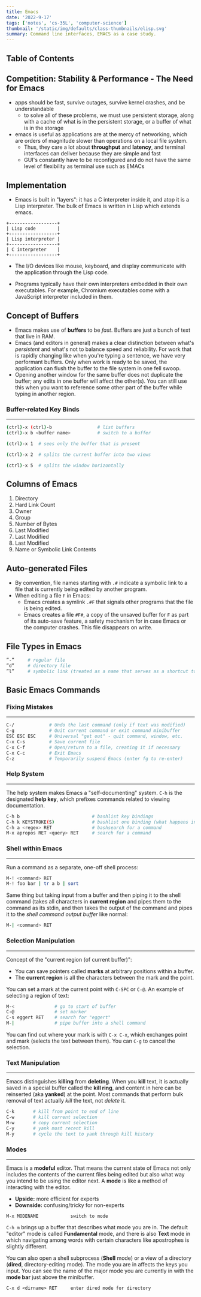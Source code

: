 ```yaml
---
title: Emacs
date: '2022-9-17'
tags: ['notes', 'cs-35L', 'computer-science']
thumbnail: '/static/img/defaults/class-thumbnails/elisp.svg'
summary: Command line interfaces, EMACS as a case study.
---
```


## Table of Contents

<TOCInline toc={props.toc} exclude="Table of Contents" toHeading={5} />

## Competition: Stability & Performance - The Need for Emacs

- apps should be fast, survive outages, survive kernel crashes, and be understandable
  - to solve all of these problems, we must use persistent storage, along with a cache of what is in the persistent storage, or a buffer of what is in the storage
- emacs is useful as applications are at the mercy of networking, which are orders of magnitude slower than operations on a local file system.
  - Thus, they care a lot about **throughput** and **latency**, and terminal interfaces can deliver because they are simple and fast
  - GUI's constantly have to be reconfigured and do not have the same level of flexibility as terminal use such as EMACs

## Implementation

- Emacs is built in "layers": it has a C interpreter inside it, and atop it is a Lisp interpreter. The bulk of Emacs is written in Lisp which extends emacs.

```
+------------------+
| Lisp code        |
+------------------+
| Lisp interpreter |
+------------------+
| C interpreter    |
+------------------+
```

- The I/O devices like mouse, keyboard, and display communicate with the application through the Lisp code.

- Programs typically have their own interpreters embedded in their own executables. For example, Chromium executables come with a JavaScript interpreter included in them.

## Concept of Buffers

- Emacs makes use of **buffers** to be _fast_. Buffers are just a bunch of text that live in RAM.
- Emacs (and editors in general) makes a clear distinction between what's _persistent_ and what's not to balance speed and reliability. For work that is rapidly changing like when you're typing a sentence, we have very performant buffers. Only when work is ready to be saved, the application can flush the buffer to the file system in one fell swoop.
- Opening another window for the same buffer does not duplicate the buffer; any edits in one buffer will affect the other(s). You can still use this when you want to reference some other part of the buffer while typing in another region.

### Buffer-related Key Binds

---

```bash
(ctrl)-x (ctrl)-b                 # list buffers
(ctrl)-x b <buffer name>          # switch to a buffer

(ctrl)-x 1  # sees only the buffer that is present

(ctrl)-x 2  # splits the current buffer into two views

(ctrl)-x 5  # splits the window horizontally
```

## Columns of Emacs

1. Directory
2. Hard Link Count
3. Owner
4. Group
5. Number of Bytes
6. Last Modified
7. Last Modified
8. Last Modified
9. Name or Symbolic Link Contents

## Auto-generated Files

- By convention, file names starting with `.#` indicate a symbolic link to a file that is currently being edited by another program.
- When editing a file `F` in Emacs:
  - Emacs creates a symlink `.#F` that signals other programs that the file is being edited.
  - Emacs creates a file `#F#`, a copy of the unsaved buffer for `F` as part of its auto-save feature, a safety mechanism for in case Emacs or the computer crashes. This file disappears on write.

## File Types in Emacs

```bash
”-”     # regular file
”d”     # directory file
”l”     # symbolic link (treated as a name that serves as a shortcut to another file
```

## Basic Emacs Commands

### Fixing Mistakes

---

```bash
C-/             # Undo the last command (only if text was modified)
C-g             # Quit current command or exit command minibuffer
ESC ESC ESC     # Universal "get out" - quit command, window, etc.
C-x C-s         # Save current file
C-x C-f         # Open/return to a file, creating it if necessary
C-x C-c         # Exit Emacs
C-z             # Temporarily suspend Emacs (enter fg to re-enter)
```

### Help System

---

The help system makes Emacs a "self-documenting" system. `C-h` is the designated **help key**, which prefixes commands related to viewing documentation.

```bash
C-h b                           # bashlist key bindings
C-h k KEYSTROKE(S)              # bashlist one binding (what happens in keystroke)
C-h a <regex> RET               # bashsearch for a command
M-x apropos RET <query> RET     # search for a command
```

### Shell within Emacs

---

Run a command as a separate, one-off shell process:

```bash
M-! <command> RET
M-! foo bar | tr a b | sort
```

Same thing but taking input from a buffer and then piping it to the shell command (takes all characters in **current region** and pipes them to the command as its stdin, and then takes the output of the command and pipes it to the _shell command output buffer_ like normal:

```bash
M-| <command> RET
```

### Selection Manipulation

---

Concept of the "current region (of current buffer)":

- You can save pointers called **marks** at arbitrary positions within a buffer.
- The **current region** is all the characters between the mark and the point.

You can set a mark at the current point with `C-SPC` or `C-@`. An example of selecting a region of text:

```bash
M-<               # go to start of buffer
C-@               # set marker
C-s eggert RET    # search for "eggert"
M-|               # pipe buffer into a shell command
```

You can find out where your mark is with `C-x C-x`, which exchanges point and mark (selects the text between them). You can `C-g` to cancel the selection.

### Text Manipulation

---

Emacs distinguishes **killing** from **deleting**. When you **kill** text, it is actually saved in a special buffer called the **kill ring**, and content in here can be reinserted (aka **yanked**) at the point. Most commands that perform bulk removal of text actually _kill_ the text, not _delete_ it.

```bash
C-k       # kill from point to end of line
C-w       # kill current selection
M-w       # copy current selection
C-y       # yank most recent kill
M-y       # cycle the text to yank through kill history
```

### Modes

---

Emacs is a **modeful** editor. That means the current state of Emacs not only includes the contents of the current files being edited but also what way you intend to be using the editor next. A **mode** is like a method of interacting with the editor.

- **Upside:** more efficient for experts
- **Downside:** confusing/tricky for non-experts

```
M-x MODENAME            switch to mode
```

`C-h m` brings up a buffer that describes what mode you are in. The default "editor" mode is called **Fundamental** mode, and there is also **Text** mode in which navigating among words with certain characters like apostrophes is slightly different.

You can also open a shell subprocess (**Shell** mode) or a view of a directory (**dired**, directory-editing mode). The mode you are in affects the keys you input. You can see the name of the major mode you are currently in with the **mode bar** just above the minibuffer.

```
C-x d <dirname> RET     enter dired mode for directory
```

